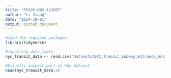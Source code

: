 ```yaml
---
title: "P8105-HW2-lj2607"
author: "Li Jiang"
date: "2024-10-01"
output: github_document
---
```


```r
#load the required packages
library(tidyverse)
```

```r
#importing data table
nyc_transit_data <- read.csv("Datasets/NYC_Transit_Subway_Entrance_And_Exit_Data.csv")

#Visually inspect part of the dataset
head(nyc_transit_data,5)
```


